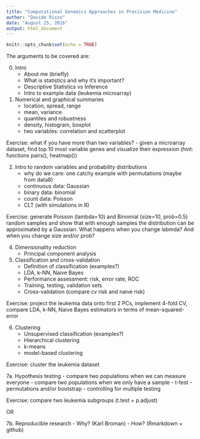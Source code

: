 ```yaml
---
title: "Computational Genomics Approaches in Precision Medicine"
author: "Davide Risso"
date: "August 25, 2016"
output: html_document
---
```


```r
knitr::opts_chunk$set(echo = TRUE)
```

The arguments to be covered are:

0. Intro
    - About me (briefly)
    - What is statistics and why it's important?
    - Descriptive Statistics vs Inference
    - Intro to example data (leukemia microarray)
    
1. Numerical and graphical summaries
    - location, spread, range
    - mean, variance
    - quantiles and robustness
    - density, histogram, boxplot
    - two variables: correlation and scatterplot
    
Exercise: what if you have more than two variables?
  - given a microarray dataset, find top 10 most variable genes and visualize their expression (hint: functions pairs(), heatmap())

2. Intro to random variables and probability distributions
    - why do we care: one catchy example with permutations (maybe from data8)
    - continuous data: Gaussian
    - binary data: binomial
    - count data: Poisson
    - CLT (with simulations in R)
    
Exercise: generate Poisson (lambda=10) and Binomial (size=10, prob=0.5) random samples and show that with enough samples the distribution can be approximated by a Gaussian. What happens when you change labmda? And when you change size and/or prob?

4. Dimensionality reduction
    - Principal component analysis

5. Classification and cross-validation
    - Definition of classification (examples?)
    - LDA, k-NN, Naive Bayes
    - Performance assessment: risk, error rate, ROC
    - Training, testing, validation sets
    - Cross-validation (compare cv risk and naive risk)

Exercise: project the leukemia data onto first 2 PCs, implement 4-fold CV, compare LDA, k-NN, Naive Bayes estimators in terms of mean-squared-error

6. Clustering
    - Unsupervised classification (examples?)
    - Hierarchical clustering
    - k-means
    - model-based clustering

Exercise: cluster the leukemia dataset

7a. Hypothesis testing
    - compare two populations when we can measure everyone
    - compare two populations when we only have a sample
    - t-test
    - permutations and/or bootstrap
    - controlling for multiple testing
    
Exercise: compare two leukemia subgroups (t.test + p.adjust)

OR

7b. Reproducible research
    - Why? (Karl Broman)
    - How? (Rmarkdown + github)
    
